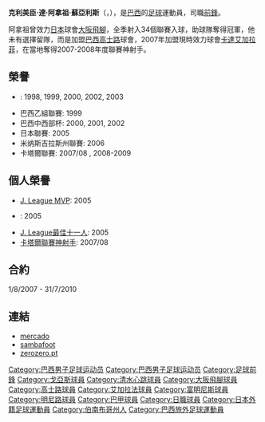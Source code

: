 {{BLP unsourced|time=2009-09-30T07:36:10+00:00}}
{{Football player infobox
| playername = 阿拿祖
| image = [[File:Clemerson_de_Araújo_Soares.jpg|200px]]
| fullname = Clemerson de Araújo Soares
| height = {{height|m=1.72}} 
| dateofbirth = {{birth date and age|1977|8|8}}
| cityofbirth = [[卡魯阿魯|卡鲁阿鲁]]
| nationality = [[Qatar|Qatar]] [[Brazil|Brazil]]
| countryofbirth = [[巴西|巴西]]
| currentclub  = [[加拉法体育俱乐部|艾加拉菲]]
| clubnumber = 
| position =[[前鋒_(足球)|前鋒]]
| youthyears = 1996
| youthclubs = {{tsl|en|Clube Atlético do Porto||波圖}}
| years = 1997-03 <br /> 2004 <br /> 2005 <br /> 2006-07 <br /> 2007-
| clubs = [[戈亞斯|戈亞斯]] <br /> [[清水心跳|清水心跳]] <br /> [[大阪飛腳|大阪飛腳]] (借用{{Fact|date=May 2008}}) <br /> [[高士路|高士路]] <br /> [[加拉法体育俱乐部|艾加拉菲]]
| caps(goals) = 170 (150)<br />{{0}}29 {{0}}(30)<br />{{0}}34 {{0}}(34)<br />{{0}}39 {{0}}(38)<br />{{0}}62 {{0}}(56)
| nationalyears = 1999
| nationalteam = [[巴西23歲以下國家足球隊|巴西U-23]]
| nationalcaps(goals) = {{0}}{{0}}3 {{0}}{{0}}(3)
| pcupdate =  April 2, 2008
| ntupdate =  April 2, 2008
}}

'''克利美臣·達·阿拿祖·蘇亞利斯'''（'''{{lang|pl|Clemerson de Araújo Soares}}'''，{{bd|1977年|8月8日|catIdx=Clemerson de Araújo Soares}}），是[[巴西|巴西]]的[[足球|足球]]運動員，司職[[前鋒_(足球)|前鋒]]。

阿拿祖曾效力[[日本|日本]]球會[[大阪飛腳|大阪飛腳]]，全季射入34個聯賽入球，助球隊奪得冠軍，他未有選擇留隊，而是加盟[[巴西|巴西]][[高士路|高士路]]球會，2007年加盟現時效力球會[[卡達|卡達]][[加拉法体育俱乐部|艾加拉菲]]，在當地奪得2007-2008年度聯賽神射手。

== 榮譽 ==
* {{tsl|en|Campeonato Goiano||戈亞斯州聯賽}}: 1998, 1999, 2000, 2002, 2003
* 巴西乙組聯賽: 1999
* 巴西中西部杯: 2000, 2001, 2002
* 日本聯賽: 2005
* 米纳斯吉拉斯州聯賽: 2006
* 卡塔爾聯賽: 2007/08 , 2008-2009

== 個人榮譽 ==
* [[日本職業足球聯賽年度最佳球員|J. League MVP]]: 2005
* {{tsl|en|J. League Top Scorer||J. League神射手}}: 2005
* [[J联赛年度最佳阵容|J. League最佳十一人]]: 2005
* [[卡塔爾星級足球聯賽|卡塔爾聯賽神射手]]: 2007/08

== 合約 ==
1/8/2007 - 31/7/2010

== 連結 ==
* [http://www.mercadofutebol.com/noticia/cruzeiro-negocia-araujo-com-o-al-gharafa mercado]{{Wayback|url=http://www.mercadofutebol.com/noticia/cruzeiro-negocia-araujo-com-o-al-gharafa |date=20090420220004 }}
* [https://web.archive.org/web/20081205012049/http://www.sambafoot.co.uk/players/600_Araujo.html sambafoot]
* [https://web.archive.org/web/20071230185400/http://www.zerozero.pt/pt/jogador.php?id=32427&search=1 zerozero.pt]

{{DEFAULTSORT:Araujo, Clemerson Soares}}
[[Category:巴西男子足球运动员|Category:巴西男子足球运动员]]
[[Category:巴西男子足球运动员|Category:巴西男子足球运动员]]
[[Category:足球前鋒|Category:足球前鋒]]
[[Category:戈亞斯球員|Category:戈亞斯球員]]
[[Category:清水心跳球員|Category:清水心跳球員]]
[[Category:大阪飛腳球員|Category:大阪飛腳球員]]
[[Category:高士路球員|Category:高士路球員]]
[[Category:艾加拉法球員|Category:艾加拉法球員]]
[[Category:富明尼斯球員|Category:富明尼斯球員]]
[[Category:明尼路球員|Category:明尼路球員]]
[[Category:巴甲球員|Category:巴甲球員]]
[[Category:日職球員|Category:日職球員]]
[[Category:日本外籍足球運動員|Category:日本外籍足球運動員]]
[[Category:伯南布哥州人|Category:伯南布哥州人]]
[[Category:巴西旅外足球運動員|Category:巴西旅外足球運動員]]